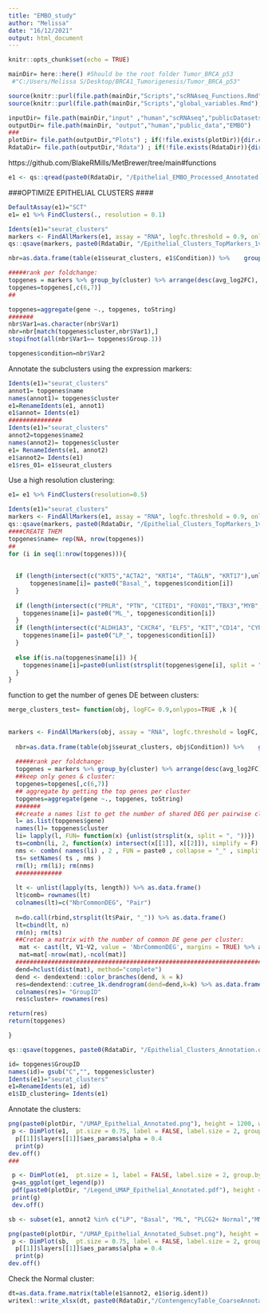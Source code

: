 ```yaml
---
title: "EMBO_study"
author: "Melissa"
date: "16/12/2021"
output: html_document
---
```


```r
knitr::opts_chunk$set(echo = TRUE)
```

```r
mainDir= here::here() #Should be the root folder Tumor_BRCA_p53
 #"C:/Users/Melissa S/Desktop/BRCA1_Tumorigenesis/Tumor_BRCA_p53"

source(knitr::purl(file.path(mainDir,"Scripts","scRNAseq_Functions.Rmd"), quiet=TRUE))
source(knitr::purl(file.path(mainDir,"Scripts","global_variables.Rmd"), quiet=TRUE))

inputDir= file.path(mainDir,"input" ,"human","scRNAseq","publicDatasets","input_GSE161529")
outputDir= file.path(mainDir, "output","human","public_data","EMBO")
###
plotDir= file.path(outputDir,"Plots") ; if(!file.exists(plotDir)){dir.create(plotDir)}
RdataDir= file.path(outputDir,"Rdata") ; if(!file.exists(RdataDir)){dir.create(RdataDir)}
```




https://github.com/BlakeRMills/MetBrewer/tree/main#functions


```r
e1 <- qs::qread(paste0(RdataDir, "/Epithelial_EMBO_Processed_Annotated.qs"))
```


###OPTIMIZE EPITHELIAL CLUSTERS ####
```r
DefaultAssay(e1)="SCT"
e1= e1 %>% FindClusters(., resolution = 0.1)
```

```r
Idents(e1)="seurat_clusters"
markers <- FindAllMarkers(e1, assay = "RNA", logfc.threshold = 0.9, only.pos = TRUE) %>% dplyr::filter(p_val_adj<0.05 )
qs::qsave(markers, paste0(RdataDir, "/Epithelial_Clusters_TopMarkers_1vsAll_res01.qs"))
```


```r
nbr=as.data.frame(table(e1$seurat_clusters, e1$Condition)) %>%    group_by(Var1) %>%   slice_max(Freq) %>% as.data.frame()

#####rank per foldchange:
topgenes = markers %>% group_by(cluster) %>% arrange(desc(avg_log2FC), .by_group = T) %>% dplyr::slice(1:50, .preserve = T) 
topgenes=topgenes[,c(6,7)]
##

topgenes=aggregate(gene ~., topgenes, toString)
#######
nbr$Var1=as.character(nbr$Var1)
nbr=nbr[match(topgenes$cluster,nbr$Var1),]
stopifnot(all(nbr$Var1== topgenes$Group.1))

topgenes$condition=nbr$Var2
```

Annotate the subclusters using the expression markers:
```r
Idents(e1)="seurat_clusters"
annot1= topgenes$name
names(annot1)= topgenes$cluster
e1=RenameIdents(e1, annot1)
e1$annot= Idents(e1)
###############
Idents(e1)="seurat_clusters"
annot2=topgenes$name2
names(annot2)= topgenes$cluster
e1= RenameIdents(e1, annot2)
e1$annot2= Idents(e1)
e1$res_01= e1$seurat_clusters
```

Use a high resolution clustering:
```r
e1= e1 %>% FindClusters(resolution=0.5)

Idents(e1)="seurat_clusters"
markers <- FindAllMarkers(e1, assay = "RNA", logfc.threshold = 0.9, only.pos = TRUE) %>% dplyr::filter(p_val_adj<0.05 )
qs::qsave(markers, paste0(RdataDir, "/Epithelial_Clusters_TopMarkers_1vsAll_res05.qs"))
####CREATE THEM
topgenes$name= rep(NA, nrow(topgenes))
##
for (i in seq(1:nrow(topgenes))){
  
  
  if (length(intersect(c("KRT5","ACTA2", "KRT14", "TAGLN", "KRT17"),unlist(strsplit(topgenes$gene[i], split = ", ")))) >= 3){
      topgenes$name[i]= paste0("Basal_", topgenes$condition[i])
  }
  
  if (length(intersect(c("PRLR", "PTN", "CITED1", "FOXO1","TBX3","MYB","TNFSF11", "KRT8", "KRT18", "TCIM", "AREG"),unlist(strsplit(topgenes$gene[i], split = ", ")))) >= 2){
    topgenes$name[i]= paste0("ML_", topgenes$condition[i])
  }
  if (length(intersect(c("ALDH1A3", "CXCR4", "ELF5", "KIT","CD14", "CYP24A1"),unlist(strsplit(topgenes$gene[i], split = ", ")))) >= 1){
    topgenes$name[i]= paste0("LP_", topgenes$condition[i])
  }
 
  else if(is.na(topgenes$name[i]) ){
    topgenes$name[i]=paste0(unlist(strsplit(topgenes$gene[i], split = ", "))[1],"+ ", topgenes$condition[i])
  }
}

```


function to get the number of genes DE between clusters:


```r
merge_clusters_test= function(obj, logFC= 0.9,onlypos=TRUE ,k ){
  
  
markers <- FindAllMarkers(obj, assay = "RNA", logfc.threshold = logFC, only.pos = onlypos) %>% dplyr::filter(p_val_adj<0.05 )
  
  nbr=as.data.frame(table(obj$seurat_clusters, obj$Condition)) %>%    group_by(Var1) %>%   slice_max(Freq) %>% as.data.frame()
  
  #####rank per foldchange:
  topgenes = markers %>% group_by(cluster) %>% arrange(desc(avg_log2FC), .by_group = T) %>% dplyr::slice(1:50, .preserve = TRUE) 
  ##keep only genes & cluster:
  topgenes=topgenes[,c(6,7)]
  ## aggregate by getting the top genes per cluster
  topgenes=aggregate(gene ~., topgenes, toString)
  #######
  ##create a names list to get the number of shared DEG per pairwise clusters:
  l= as.list(topgenes$gene)
  names(l)= topgenes$cluster
  li= lapply(l, FUN= function(x) {unlist(strsplit(x, split = ", "))})
  ts=combn(li, 2, function(x) intersect(x[[1]], x[[2]]), simplify = F)
  nms <- combn( names(li) , 2 , FUN = paste0 , collapse = "_" , simplify = FALSE )
  ts= setNames( ts , nms )
  rm(l); rm(li); rm(nms)
  #############
  
  lt <- unlist(lapply(ts, length)) %>% as.data.frame()
  lt$comb= rownames(lt)
  colnames(lt)=c("NbrCommonDEG", "Pair")
  
  n=do.call(rbind,strsplit(lt$Pair, "_")) %>% as.data.frame()
  lt=cbind(lt, n)
  rm(n); rm(ts)
  ##Cretae a matrix with the number of common DE gene per cluster:
   mat <- cast(lt, V1~V2, value = 'NbrCommonDEG', margins = TRUE) %>% as.data.frame() %>% column_to_rownames("V1")
   mat=mat[-nrow(mat),-ncol(mat)]
  ############################################################################################################
  dend=hclust(dist(mat), method="complete")
  dend <- dendextend::color_branches(dend, k = k)
  res=dendextend::cutree_1k.dendrogram(dend=dend,k=k) %>% as.data.frame() #5 seems the optimal number of clusters
  colnames(res)= "GroupID"
  res$cluster= rownames(res)

return(res)
return(topgenes)

}
```

```r
qs::qsave(topgenes, paste0(RdataDir, "/Epithelial_Clusters_Annotation.qs"))
```

```r
id= topgenes$GroupID
names(id)= gsub("C","", topgenes$cluster)
Idents(e1)="seurat_clusters"
e1=RenameIdents(e1, id)
e1$ID_clustering= Idents(e1)
```


Annotate the clusters:
```r
png(paste0(plotDir, "/UMAP_Epithelial_Annotated.png"), height = 1200, width = 1200, res = 300)
 p <- DimPlot(e1,  pt.size = 0.75, label = FALSE, label.size = 2, group.by = "annot2", cols = met.brewer(name="Klimt",n=length(unique(e1$annot2)),type="continuous") ) + NoLegend()+ NoAxes()
  p[[1]]$layers[[1]]$aes_params$alpha = 0.4
  print(p)
dev.off()
###

 p <- DimPlot(e1,  pt.size = 1, label = FALSE, label.size = 2, group.by = "annot2", cols = met.brewer(name="Klimt",n=length(unique(e1$annot2)),type="continuous") ) 
 g=as_ggplot(get_legend(p)) 
 pdf(paste0(plotDir, "/Legend_UMAP_Epithelial_Annotated.pdf"), height = 8, width = 8)
 print(g)
 dev.off()
```


```r
sb <- subset(e1, annot2 %in% c("LP", "Basal", "ML", "PLCG2+ Normal","MMP7+ Normal"))

png(paste0(plotDir, "/UMAP_Epithelial_Annotated_Subset.png"), height = 1200, width = 1200, res = 300)
 p <- DimPlot(sb,  pt.size = 0.75, label = FALSE, label.size = 2, group.by = "Condition", cols = rev(met.brewer(name="Egypt",n=length(unique(sb$Condition)),type="discrete"))[c(2,1,3,4)])  + NoLegend()+ NoAxes() 
  p[[1]]$layers[[1]]$aes_params$alpha = 0.4
  print(p)
dev.off()
```

Check the Normal cluster:
```r
dt=as.data.frame.matrix(table(e1$annot2, e1$orig.ident))
writexl::write_xlsx(dt, paste0(RdataDir,"/ContengencyTable_CoarseAnnotation.xlsx"))
```


